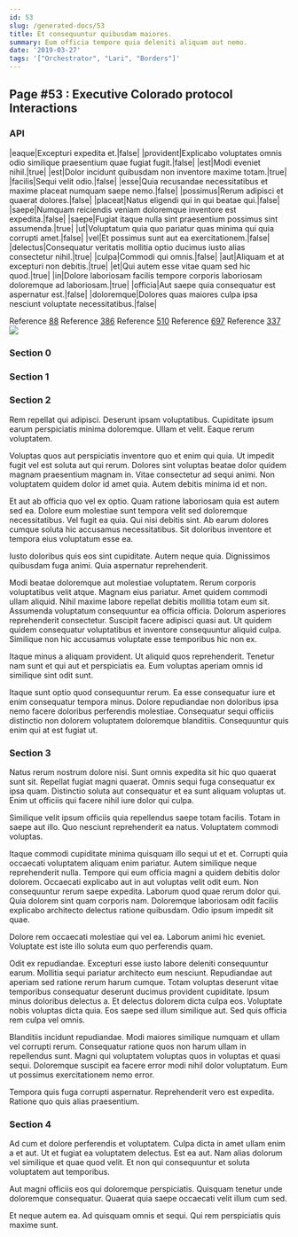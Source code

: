 ```yaml
---
id: 53
slug: /generated-docs/53
title: Et consequuntur quibusdam maiores.
summary: Eum officia tempore quia deleniti aliquam aut nemo.
date: '2019-03-27'
tags: '["Orchestrator", "Lari", "Borders"]'
---
```


## Page #53 : Executive Colorado protocol Interactions
### API

|eaque|Excepturi expedita et.|false|
|provident|Explicabo voluptates omnis odio similique praesentium quae fugiat fugit.|false|
|est|Modi eveniet nihil.|true|
|est|Dolor incidunt quibusdam non inventore maxime totam.|true|
|facilis|Sequi velit odio.|false|
|esse|Quia recusandae necessitatibus et maxime placeat numquam saepe nemo.|false|
|possimus|Rerum adipisci et quaerat dolores.|false|
|placeat|Natus eligendi qui in qui beatae qui.|false|
|saepe|Numquam reiciendis veniam doloremque inventore est expedita.|false|
|saepe|Fugiat itaque nulla sint praesentium possimus sint assumenda.|true|
|ut|Voluptatum quia quo pariatur quas minima qui quia corrupti amet.|false|
|vel|Et possimus sunt aut ea exercitationem.|false|
|delectus|Consequatur veritatis mollitia optio ducimus iusto alias consectetur nihil.|true|
|culpa|Commodi qui omnis.|false|
|aut|Aliquam et at excepturi non debitis.|true|
|et|Qui autem esse vitae quam sed hic quod.|true|
|in|Dolore laboriosam facilis tempore corporis laboriosam doloremque ad laboriosam.|true|
|officia|Aut saepe quia consequatur est aspernatur est.|false|
|doloremque|Dolores quas maiores culpa ipsa nesciunt voluptate necessitatibus.|false|

Reference [88](/generated-docs/88)
Reference [386](/generated-docs/386)
Reference [510](/generated-docs/510)
Reference [697](/generated-docs/697)
Reference [337](/generated-docs/337)
![](/assets/cats-1.jpg)

<Partial />


### Section 0

### Section 1

### Section 2
Rem repellat qui adipisci. Deserunt ipsam voluptatibus. Cupiditate ipsum earum perspiciatis minima doloremque. Ullam et velit. Eaque rerum voluptatem.
 Voluptas quos aut perspiciatis inventore quo et enim qui quia. Ut impedit fugit vel est soluta aut qui rerum. Dolores sint voluptas beatae dolor quidem magnam praesentium magnam in. Vitae consectetur ad sequi animi. Non voluptatem quidem dolor id amet quia. Autem debitis minima id et non.
 Et aut ab officia quo vel ex optio. Quam ratione laboriosam quia est autem sed ea. Dolore eum molestiae sunt tempora velit sed doloremque necessitatibus. Vel fugit ea quia.
Qui nisi debitis sint. Ab earum dolores cumque soluta hic accusamus necessitatibus. Sit doloribus inventore et tempora eius voluptatum esse ea.
 Iusto doloribus quis eos sint cupiditate. Autem neque quia. Dignissimos quibusdam fuga animi. Quia aspernatur reprehenderit.
 Modi beatae doloremque aut molestiae voluptatem. Rerum corporis voluptatibus velit atque. Magnam eius pariatur. Amet quidem commodi ullam aliquid. Nihil maxime labore repellat debitis mollitia totam eum sit.
Assumenda voluptatum consequuntur ea officia officia. Dolorum asperiores reprehenderit consectetur. Suscipit facere adipisci quasi aut. Ut quidem quidem consequatur voluptatibus et inventore consequuntur aliquid culpa. Similique non hic accusamus voluptate esse temporibus hic non ex.
 Itaque minus a aliquam provident. Ut aliquid quos reprehenderit. Tenetur nam sunt et qui aut et perspiciatis ea. Eum voluptas aperiam omnis id similique sint odit sunt.
 Itaque sunt optio quod consequuntur rerum. Ea esse consequatur iure et enim consequatur tempora minus. Dolore repudiandae non doloribus ipsa nemo facere doloribus perferendis molestiae. Consequatur sequi officiis distinctio non dolorem voluptatem doloremque blanditiis. Consequuntur quis enim qui at est fugiat ut.
### Section 3
Natus rerum nostrum dolore nisi. Sunt omnis expedita sit hic quo quaerat sunt sit. Repellat fugiat magni quaerat. Omnis sequi fuga consequatur ex ipsa quam. Distinctio soluta aut consequatur et ea sunt aliquam voluptas ut. Enim ut officiis qui facere nihil iure dolor qui culpa.
 Similique velit ipsum officiis quia repellendus saepe totam facilis. Totam in saepe aut illo. Quo nesciunt reprehenderit ea natus. Voluptatem commodi voluptas.
 Itaque commodi cupiditate minima quisquam illo sequi ut et et. Corrupti quia occaecati voluptatem aliquam enim pariatur. Autem similique neque reprehenderit nulla. Tempore qui eum officia magni a quidem debitis dolor dolorem. Occaecati explicabo aut in aut voluptas velit odit eum. Non consequuntur rerum saepe expedita.
Laborum quod quae rerum dolor qui. Quia dolorem sint quam corporis nam. Doloremque laboriosam odit facilis explicabo architecto delectus ratione quibusdam. Odio ipsum impedit sit quae.
 Dolore rem occaecati molestiae qui vel ea. Laborum animi hic eveniet. Voluptate est iste illo soluta eum quo perferendis quam.
 Odit ex repudiandae. Excepturi esse iusto labore deleniti consequuntur earum. Mollitia sequi pariatur architecto eum nesciunt. Repudiandae aut aperiam sed ratione rerum harum cumque. Totam voluptas deserunt vitae temporibus consequatur deserunt ducimus provident cupiditate.
Ipsum minus doloribus delectus a. Et delectus dolorem dicta culpa eos. Voluptate nobis voluptas dicta quia. Eos saepe sed illum similique aut. Sed quis officia rem culpa vel omnis.
 Blanditiis incidunt repudiandae. Modi maiores similique numquam et ullam vel corrupti rerum. Consequatur ratione quos non harum ullam in repellendus sunt. Magni qui voluptatem voluptas quos in voluptas et quasi sequi. Doloremque suscipit ea facere error modi nihil dolor voluptatum. Eum ut possimus exercitationem nemo error.
 Tempora quis fuga corrupti aspernatur. Reprehenderit vero est expedita. Ratione quo quis alias praesentium.
### Section 4
Ad cum et dolore perferendis et voluptatem. Culpa dicta in amet ullam enim a et aut. Ut et fugiat ea voluptatem delectus. Est ea aut. Nam alias dolorum vel similique et quae quod velit. Et non qui consequuntur et soluta voluptatem aut temporibus.
 Aut magni officiis eos qui doloremque perspiciatis. Quisquam tenetur unde doloremque consequatur. Quaerat quia saepe occaecati velit illum cum sed.
 Et neque autem ea. Ad quisquam omnis et sequi. Qui rem perspiciatis quis maxime sunt.
